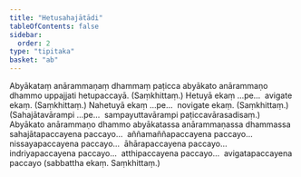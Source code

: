 ```yaml
---
title: "Hetusahajātādi"
tableOfContents: false
sidebar:
  order: 2
type: "tipitaka"
basket: "ab"
---
```



<DynamicBreadcrumb />

<Division number="5">

<Paragraph number="1343">
Abyākataṃ anārammaṇaṃ dhammaṃ paṭicca abyākato anārammaṇo dhammo uppajjati hetupaccayā. (Saṃkhittaṃ.)
</Paragraph>

<Paragraph number="1344">
Hetuyā ekaṃ …pe…  avigate ekaṃ. (Saṃkhittaṃ.)
</Paragraph>

<Paragraph number="1345">
Nahetuyā ekaṃ …pe…  novigate ekaṃ. (Saṃkhittaṃ.)
</Paragraph>

<Paragraph number="1346">
(Sahajātavārampi …pe…  sampayuttavārampi paṭiccavārasadisaṃ.)
</Paragraph>

</Division>
<Division number="6">

<Paragraph number="1347">
Abyākato anārammaṇo dhammo abyākatassa anārammaṇassa dhammassa sahajātapaccayena paccayo…  aññamaññapaccayena paccayo…  nissayapaccayena paccayo…  āhārapaccayena paccayo…  indriyapaccayena paccayo…  atthipaccayena paccayo…  avigatapaccayena paccayo (sabbattha ekaṃ. Saṃkhittaṃ.)
</Paragraph>
</Division>